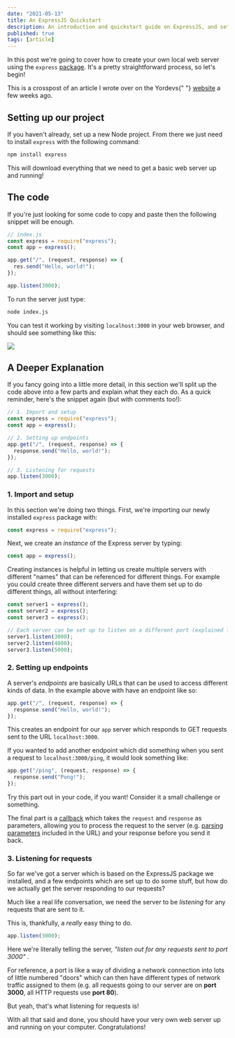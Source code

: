 ```yaml
---
date: "2021-05-13"
title: An ExpressJS Quickstart
description: An introduction and quickstart guide on ExpressJS, and setting up a local server on your own computer.
published: true
tags: [article]
---
```


In this post we're going to cover how to create your own local web server using the `express` [package](https://npmjs.com/express). It's a pretty straightforward process, so let's begin!

<aside type="info">
  This is a crosspost of an article I wrote over on the Yordevs{" "}
  <a href="https://yordevs.com">website</a> a few weeks ago.
</aside>

## Setting up our project

If you haven't already, set up a new Node project. From there we just need to install `express` with the following command:

```bash
npm install express
```

This will download everything that we need to get a basic web server up and running!

## The code

If you're just looking for some code to copy and paste then the following snippet will be enough.

```js
// index.js
const express = require("express");
const app = express();

app.get("/", (request, response) => {
  res.send("Hello, world!");
});

app.listen(3000);
```

To run the server just type:

```bash
node index.js
```

You can test it working by visiting `localhost:3000` in your web browser, and should see something like this:

![](https://i.imgur.com/wcSGknH.png)

## A Deeper Explanation

If you fancy going into a little more detail, in this section we'll split up the code above into a few parts and explain what they each do. As a quick reminder, here's the snippet again (but with comments too!):

```js
// 1. Import and setup
const express = require("express");
const app = express();

// 2. Setting up endpoints
app.get("/", (request, response) => {
  response.send("Hello, world!");
});

// 3. Listening for requests
app.listen(3000);
```

### 1. Import and setup

In this section we're doing two things. First, we're importing our newly installed `express` package with:

```js
const express = require("express");
```

Next, we create an _instance_ of the Express server by typing:

```js
const app = express();
```

Creating instances is helpful in letting us create multiple servers with different "names" that can be referenced for different things. For example you could create three different servers and have them set up to do different things, all without interfering:

```js
const server1 = express();
const server2 = express();
const server3 = express();

// Each server can be set up to listen on a different port (explained later on) and won't interfere with each other.
server1.listen(3000);
server2.listen(4000);
server3.listen(5000);
```

### 2. Setting up endpoints

A server's _endpoints_ are basically URLs that can be used to access different kinds of data. In the example above with have an endpoint like so:

```js
app.get("/", (request, response) => {
  response.send("Hello, world!");
});
```

This creates an endpoint for our `app` server which responds to GET requests sent to the URL `localhost:3000`.

If you wanted to add another endpoint which did something when you sent a request to `localhost:3000/ping`, it would look something like:

```js
app.get("/ping", (request, response) => {
  response.send("Pong!");
});
```

<aside>
  Try this part out in your code, if you want! Consider it a small challenge or something.
</aside>

The final part is a [callback](https://www.javascripttutorial.net/javascript-callback/) which takes the `request` and `response` as parameters, allowing you to process the request to the server (e.g. [parsing parameters](https://masteringjs.io/tutorials/express/params) included in the URL) and your response before you send it back.

### 3. Listening for requests

So far we've got a server which is based on the ExpressJS package we installed, and a few endpoints which are set up to do some stuff, but how do we actually get the server responding to our requests?

Much like a real life conversation, we need the server to be _listening_ for any requests that are sent to it.

This is, thankfully, a _really_ easy thing to do.

```js
app.listen(3000);
```

Here we're literally telling the server, _"listen out for any requests sent to port 3000"_ .

For reference, a port is like a way of dividing a network connection into lots of little numbered "doors" which can then have different types of network traffic assigned to them (e.g. all requests going to our server are on **port 3000**, all HTTP requests use **port 80**).

But yeah, that's what listening for requests is!

With all that said and done, you should have your very own web server up and running on your computer. Congratulations!
